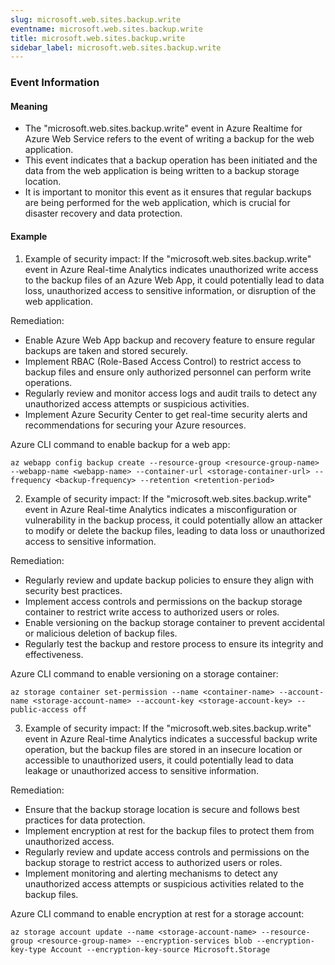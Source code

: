 ```yaml
--- 
slug: microsoft.web.sites.backup.write
eventname: microsoft.web.sites.backup.write
title: microsoft.web.sites.backup.write
sidebar_label: microsoft.web.sites.backup.write
---
```

                       
### Event Information

#### Meaning

- The "microsoft.web.sites.backup.write" event in Azure Realtime for Azure Web Service refers to the event of writing a backup for the web application.
- This event indicates that a backup operation has been initiated and the data from the web application is being written to a backup storage location.
- It is important to monitor this event as it ensures that regular backups are being performed for the web application, which is crucial for disaster recovery and data protection.

#### Example

1. Example of security impact: If the "microsoft.web.sites.backup.write" event in Azure Real-time Analytics indicates unauthorized write access to the backup files of an Azure Web App, it could potentially lead to data loss, unauthorized access to sensitive information, or disruption of the web application.

Remediation:
- Enable Azure Web App backup and recovery feature to ensure regular backups are taken and stored securely.
- Implement RBAC (Role-Based Access Control) to restrict access to backup files and ensure only authorized personnel can perform write operations.
- Regularly review and monitor access logs and audit trails to detect any unauthorized access attempts or suspicious activities.
- Implement Azure Security Center to get real-time security alerts and recommendations for securing your Azure resources.

Azure CLI command to enable backup for a web app:
```
az webapp config backup create --resource-group <resource-group-name> --webapp-name <webapp-name> --container-url <storage-container-url> --frequency <backup-frequency> --retention <retention-period>
```

2. Example of security impact: If the "microsoft.web.sites.backup.write" event in Azure Real-time Analytics indicates a misconfiguration or vulnerability in the backup process, it could potentially allow an attacker to modify or delete the backup files, leading to data loss or unauthorized access to sensitive information.

Remediation:
- Regularly review and update backup policies to ensure they align with security best practices.
- Implement access controls and permissions on the backup storage container to restrict write access to authorized users or roles.
- Enable versioning on the backup storage container to prevent accidental or malicious deletion of backup files.
- Regularly test the backup and restore process to ensure its integrity and effectiveness.

Azure CLI command to enable versioning on a storage container:
```
az storage container set-permission --name <container-name> --account-name <storage-account-name> --account-key <storage-account-key> --public-access off
```

3. Example of security impact: If the "microsoft.web.sites.backup.write" event in Azure Real-time Analytics indicates a successful backup write operation, but the backup files are stored in an insecure location or accessible to unauthorized users, it could potentially lead to data leakage or unauthorized access to sensitive information.

Remediation:
- Ensure that the backup storage location is secure and follows best practices for data protection.
- Implement encryption at rest for the backup files to protect them from unauthorized access.
- Regularly review and update access controls and permissions on the backup storage to restrict access to authorized users or roles.
- Implement monitoring and alerting mechanisms to detect any unauthorized access attempts or suspicious activities related to the backup files.

Azure CLI command to enable encryption at rest for a storage account:
```
az storage account update --name <storage-account-name> --resource-group <resource-group-name> --encryption-services blob --encryption-key-type Account --encryption-key-source Microsoft.Storage
```


 